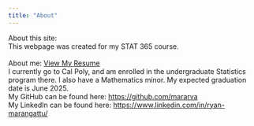 ```yaml
---
title: "About"
---
```


About this site:\
This webpage was created for my STAT 365 course.\
\
About me: [View My Resume](resume.qmd)\
I currently go to Cal Poly, and am enrolled in the undergraduate Statistics program there. I also have a Mathematics minor. My expected graduation date is June 2025.\
My GitHub can be found here: <https://github.com/mararva>\
My LinkedIn can be found here: <https://www.linkedin.com/in/ryan-marangattu/>
